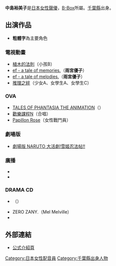 {{藝人
|姓名 = 中島裕美子
|類型 = 配音員
|圖片 = 
|圖片尺寸 = 
|圖片簡介 = 
|原名 = 
|外文名 = 
|外文 =  日文
|羅馬拼音 = 
|英文名 = 
|暱稱 = {{lang|ja|ゆみこふ}}
|其他藝名 = 
|國籍 = 
|民族 = 
|籍貫 = 
|出生日期 = 8月31日
|出生地點 = {{JPN}}[[千葉縣|千葉縣]]
|逝世日期 = 
|逝世地點 = 
|職業 = 
|語言 = 
|出身地 = 
|出道作 = 
|出道日期 = 
|代表作 = 
|活躍年代 = 
|唱片公司 = 
|經紀公司 = [[B-Box|B-Box]]
|網站 = 
|相關團體 = 
|獎項 = 
|IMDb = 
|現任成員 = 
|過往成員 = 
|音樂專輯 = 
|電影 = 
|電視節目 = 
|舞臺劇 = 
|書籍 = 
}}
{{Japanese|japanese=中島 裕美子|kana=なかじま ゆみこ|romaji=Nakajima Yumiko}}

'''中島裕美子'''{{BD||8月31日|catIdx=Nakajima Yumiko}}是[[日本|日本]][[女性|女性]][[聲優|聲優]]，[[B-Box|B-Box]]所屬。[[千葉縣|千葉縣]]出身。

== 出演作品 ==
*'''粗體字'''為主要角色
=== 電視動畫 ===
* [[植木的法則|植木的法則]]（小孩B）
* [[ef_-_a_fairy_tale_of_the_two.|ef - a tale of memories.]]（'''雨宮優子'''）
* [[ef_-_a_fairy_tale_of_the_two.|ef - a tale of melodies.]]（'''雨宮優子'''）
* [[推理之絆|推理之絆]]（少女A、女學生A、女學生C）

=== OVA ===
* [[TALES_OF_PHANTASIA|TALES OF PHANTASIA THE ANIMATION]]（{{lang|ja|シルフ}}）
* [[歡樂課程N|歡樂課程N]]（合唱）
* [[Papillon_Rose|Papillon Rose]]（女性戰鬥員）

=== 劇場版 ===
*[[雪姬忍法帖|劇場版 NARUTO 大活劇!雪姬忍法帖!!]]

=== 廣播 ===
* {{lang|ja|ゆみこ&ゆうなのえふメモらじお}}
* {{lang|ja|ゆみこ&ゆうなのえふメロらじお}}

=== DRAMA CD ===
* {{lang|ja|090えこといっしょ。}}（{{lang|ja|淀橋ユウ}}）
* ZERO ZANY.（Mel Melville）
* {{lang|ja|ニニンがシノブ伝}}



== 外部連結 ==
* [https://web.archive.org/web/20081021031528/http://www.b-box-box.com/actor/nakajima.html 公式介紹頁]

{{Authority control}}
{{acg-stub}}
{{DEFAULTSORT:Nakajima Yumiko}}

[[Category:日本女性配音員|Category:日本女性配音員]]
[[Category:千葉縣出身人物|Category:千葉縣出身人物]]